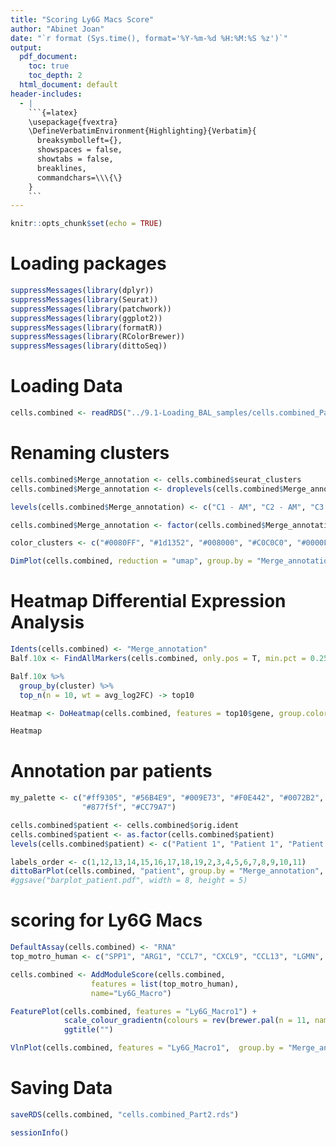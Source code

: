 ```yaml
---
title: "Scoring Ly6G Macs Score"
author: "Abinet Joan"
date: "`r format (Sys.time(), format='%Y-%m-%d %H:%M:%S %z')`"
output:
  pdf_document: 
    toc: true
    toc_depth: 2
  html_document: default
header-includes:
  - |
    ```{=latex}
    \usepackage{fvextra}
    \DefineVerbatimEnvironment{Highlighting}{Verbatim}{
      breaksymbolleft={}, 
      showspaces = false,
      showtabs = false,
      breaklines,
      commandchars=\\\{\}
    }
    ```
---
```



```r
knitr::opts_chunk$set(echo = TRUE)
```

# Loading packages
```r
suppressMessages(library(dplyr))
suppressMessages(library(Seurat))
suppressMessages(library(patchwork))
suppressMessages(library(ggplot2))
suppressMessages(library(formatR))
suppressMessages(library(RColorBrewer))
suppressMessages(library(dittoSeq))
```

# Loading Data
```r
cells.combined <- readRDS("../9.1-Loading_BAL_samples/cells.combined_Part1.rds")
```

# Renaming clusters
```r
cells.combined$Merge_annotation <- cells.combined$seurat_clusters
cells.combined$Merge_annotation <- droplevels(cells.combined$Merge_annotation)

levels(cells.combined$Merge_annotation) <- c("C1 - AM", "C2 - AM", "C3 - AM", "C8 - Mono", "C12 - LT", "C13 - LT", "C9 - Mo-Mac", "C11 - Neutro", "C14 - LT", "C15 - LT", "C16 - LT", "C19 - Epith", "C10 - Mo-DC", "C4 - AM", "C5 - AM", "C6 - AM", "C18 - Mast", "C17 - DC", "C7 - AM")

cells.combined$Merge_annotation <- factor(cells.combined$Merge_annotation, levels = c("C1 - AM", "C2 - AM", "C3 - AM", "C4 - AM", "C5 - AM", "C6 - AM", "C7 - AM", "C8 - Mono", "C9 - Mo-Mac", "C10 - Mo-DC", "C11 - Neutro", "C12 - LT", "C13 - LT", "C14 - LT", "C15 - LT", "C16 - LT", "C17 - DC", "C18 - Mast", "C19 - Epith"))

color_clusters <- c("#0080FF", "#1d1352", "#008000", "#C0C0C0", "#0000FF", "beige", "#FF00FF", "#804000", "#FFFF00", "#008080", "#00FFFF", "#800000", "#FF8000", "#00FF00", "#8000FF", "#80FF00", "#FF0000", "#FF0080", "#000000")

DimPlot(cells.combined, reduction = "umap", group.by = "Merge_annotation", cols = color_clusters)
```

# Heatmap Differential Expression Analysis
```r
Idents(cells.combined) <- "Merge_annotation"
Balf.10x <- FindAllMarkers(cells.combined, only.pos = T, min.pct = 0.25)

Balf.10x %>%
  group_by(cluster) %>%
  top_n(n = 10, wt = avg_log2FC) -> top10

Heatmap <- DoHeatmap(cells.combined, features = top10$gene, group.colors = color_clusters, angle	= 80) + NoLegend() + scale_fill_gradientn(colors = c("blue", "white", "red")) 
```

```r
Heatmap
```

# Annotation par patients
```r
my_palette <- c("#ff9305", "#56B4E9", "#009E73", "#F0E442", "#0072B2",
                "#877f5f", "#CC79A7")

cells.combined$patient <- cells.combined$orig.ident
cells.combined$patient <- as.factor(cells.combined$patient)
levels(cells.combined$patient) <- c("Patient 1", "Patient 1", "Patient 4", "Patient 6", "Patient 2", "Patient 3", "Patient 5", "Patient 7")

labels_order <- c(1,12,13,14,15,16,17,18,19,2,3,4,5,6,7,8,9,10,11)
dittoBarPlot(cells.combined, "patient", group.by = "Merge_annotation", x.reorder = labels_order, color.panel = my_palette)
#ggsave("barplot_patient.pdf", width = 8, height = 5)
```

# scoring for Ly6G Macs
```r
DefaultAssay(cells.combined) <- "RNA"
top_motro_human <- c("SPP1", "ARG1", "CCL7", "CXCL9", "CCL13", "LGMN", "CCL8", "CTSB","SAA3P", "CCL2", "FABP5", "CTSL", "GATM", "CTSB", "CCL5", "PDPN", "MSR1")

cells.combined <- AddModuleScore(cells.combined,
                  features = list(top_motro_human),
                  name="Ly6G_Macro")
```

```r
FeaturePlot(cells.combined, features = "Ly6G_Macro1") +
            scale_colour_gradientn(colours = rev(brewer.pal(n = 11, name = "RdBu")))+ 
            ggtitle("")

```

```r
VlnPlot(cells.combined, features = "Ly6G_Macro1",  group.by = "Merge_annotation", cols = color_clusters, pt.size = 0)
```

# Saving Data
```r
saveRDS(cells.combined, "cells.combined_Part2.rds")
```


```r
sessionInfo()
```

